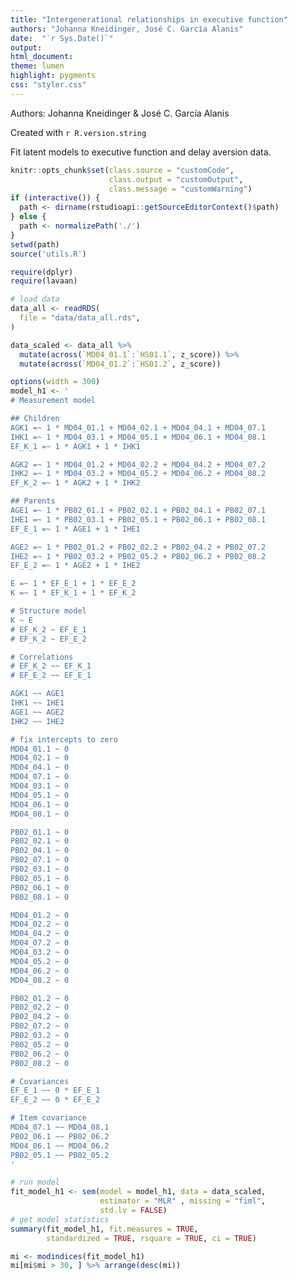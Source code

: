```yaml
---
title: "Intergenerational relationships in executive function"
authors: "Johanna Kneidinger, José C. García Alanis"
date:  "`r Sys.Date()`"
output:
html_document:
theme: lumen
highlight: pygments
css: "styler.css"
---
```


Authors: Johanna Kneidinger & José C. García Alanis

Created with `r R.version.string`

Fit latent models to executive function and delay aversion data.

```r
knitr::opts_chunk$set(class.source = "customCode",
                      class.output = "customOutput",
                      class.message = "customWarning")
if (interactive()) {
  path <- dirname(rstudioapi::getSourceEditorContext()$path)
} else {
  path <- normalizePath('./')
}
setwd(path)
source('utils.R')

require(dplyr)
require(lavaan)
```
```r
# load data
data_all <- readRDS(
  file = "data/data_all.rds",
)
```

```r
data_scaled <- data_all %>%
  mutate(across(`MD04_01.1`:`HS01.1`, z_score)) %>%
  mutate(across(`MD04_01.2`:`HS01.2`, z_score))
```

```r
options(width = 300)
model_h1 <- '
# Measurement model

## Children
AGK1 =~ 1 * MD04_01.1 + MD04_02.1 + MD04_04.1 + MD04_07.1
IHK1 =~ 1 * MD04_03.1 + MD04_05.1 + MD04_06.1 + MD04_08.1
EF_K_1 =~ 1 * AGK1 + 1 * IHK1

AGK2 =~ 1 * MD04_01.2 + MD04_02.2 + MD04_04.2 + MD04_07.2
IHK2 =~ 1 * MD04_03.2 + MD04_05.2 + MD04_06.2 + MD04_08.2
EF_K_2 =~ 1 * AGK2 + 1 * IHK2

## Parents
AGE1 =~ 1 * PB02_01.1 + PB02_02.1 + PB02_04.1 + PB02_07.1
IHE1 =~ 1 * PB02_03.1 + PB02_05.1 + PB02_06.1 + PB02_08.1
EF_E_1 =~ 1 * AGE1 + 1 * IHE1

AGE2 =~ 1 * PB02_01.2 + PB02_02.2 + PB02_04.2 + PB02_07.2
IHE2 =~ 1 * PB02_03.2 + PB02_05.2 + PB02_06.2 + PB02_08.2
EF_E_2 =~ 1 * AGE2 + 1 * IHE2

E =~ 1 * EF_E_1 + 1 * EF_E_2
K =~ 1 * EF_K_1 + 1 * EF_K_2

# Structure model
K ~ E
# EF_K_2 ~ EF_E_1
# EF_K_2 ~ EF_E_2

# Correlations
# EF_K_2 ~~ EF_K_1
# EF_E_2 ~~ EF_E_1

AGK1 ~~ AGE1
IHK1 ~~ IHE1
AGE1 ~~ AGE2
IHK2 ~~ IHE2

# fix intercepts to zero
MD04_01.1 ~ 0
MD04_02.1 ~ 0
MD04_04.1 ~ 0
MD04_07.1 ~ 0
MD04_03.1 ~ 0
MD04_05.1 ~ 0
MD04_06.1 ~ 0
MD04_08.1 ~ 0

PB02_01.1 ~ 0
PB02_02.1 ~ 0
PB02_04.1 ~ 0
PB02_07.1 ~ 0
PB02_03.1 ~ 0
PB02_05.1 ~ 0
PB02_06.1 ~ 0
PB02_08.1 ~ 0

MD04_01.2 ~ 0
MD04_02.2 ~ 0
MD04_04.2 ~ 0
MD04_07.2 ~ 0
MD04_03.2 ~ 0
MD04_05.2 ~ 0
MD04_06.2 ~ 0
MD04_08.2 ~ 0

PB02_01.2 ~ 0
PB02_02.2 ~ 0
PB02_04.2 ~ 0
PB02_07.2 ~ 0
PB02_03.2 ~ 0
PB02_05.2 ~ 0
PB02_06.2 ~ 0
PB02_08.2 ~ 0

# Covariances
EF_E_1 ~~ 0 * EF_E_1
EF_E_2 ~~ 0 * EF_E_2

# Item covariance
MD04_07.1 ~~ MD04_08.1
PB02_06.1 ~~ PB02_06.2
MD04_06.1 ~~ MD04_06.2
PB02_05.1 ~~ PB02_05.2
'

# run model
fit_model_h1 <- sem(model = model_h1, data = data_scaled,
                    estimator = "MLR" , missing = "fiml",
                    std.lv = FALSE)
# get model statistics
summary(fit_model_h1, fit.measures = TRUE,
        standardized = TRUE, rsquare = TRUE, ci = TRUE)
```
```r
mi <- modindices(fit_model_h1)
mi[mi$mi > 30, ] %>% arrange(desc(mi))
```
